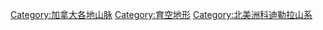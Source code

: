 [[Category:加拿大各地山脉|Category:加拿大各地山脉]]
[[Category:育空地形|Category:育空地形]]
[[Category:北美洲科迪勒拉山系|Category:北美洲科迪勒拉山系]]